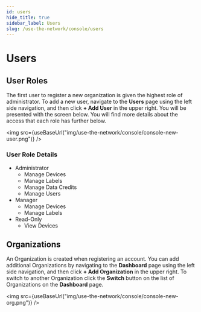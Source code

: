 ```yaml
---
id: users
hide_title: true
sidebar_label: Users
slug: /use-the-network/console/users
---
```



# Users

## User Roles

The first user to register a new organization is given the highest role of
administrator. To add a new user, navigate to the **Users** page using the left
side navigation, and then click **+ Add User** in the upper right. You will be
presented with the screen below. You will find more details about the access
that each role has further below.

<img src={useBaseUrl("img/use-the-network/console/console-new-user.png")} />

### User Role Details

- Administrator
  - Manage Devices
  - Manage Labels
  - Manage Data Credits
  - Manage Users
- Manager
  - Manage Devices
  - Manage Labels
- Read-Only
  - View Devices

## Organizations

An Organization is created when registering an account. You can add additional
Organizations by navigating to the **Dashboard** page using the left side
navigation, and then click **+ Add Organization** in the upper right. To switch
to another Organization click the **Switch** button on the list of Organizations
on the **Dashboard** page.

<img src={useBaseUrl("img/use-the-network/console/console-new-org.png")} />
